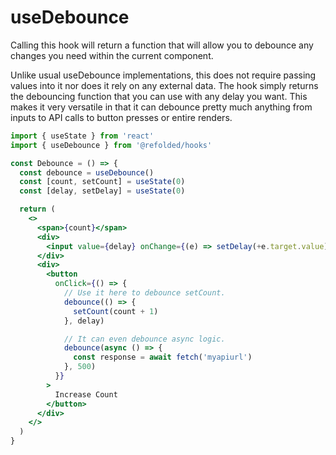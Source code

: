 # useDebounce

Calling this hook will return a function that will allow you to debounce any changes you need within the current component.

Unlike usual useDebounce implementations, this does not require passing values into it nor does it rely on any external data. The hook simply returns the debouncing function that you can use with any delay you want. This makes it very versatile in that it can debounce pretty much anything from inputs to API calls to button presses or entire renders.

```jsx
import { useState } from 'react'
import { useDebounce } from '@refolded/hooks'

const Debounce = () => {
  const debounce = useDebounce()
  const [count, setCount] = useState(0)
  const [delay, setDelay] = useState(0)

  return (
    <>
      <span>{count}</span>
      <div>
        <input value={delay} onChange={(e) => setDelay(+e.target.value)} />
      </div>
      <div>
        <button
          onClick={() => {
            // Use it here to debounce setCount.
            debounce(() => {
              setCount(count + 1)
            }, delay)

            // It can even debounce async logic.
            debounce(async () => {
              const response = await fetch('myapiurl')
            }, 500)
          }}
        >
          Increase Count
        </button>
      </div>
    </>
  )
}
```
